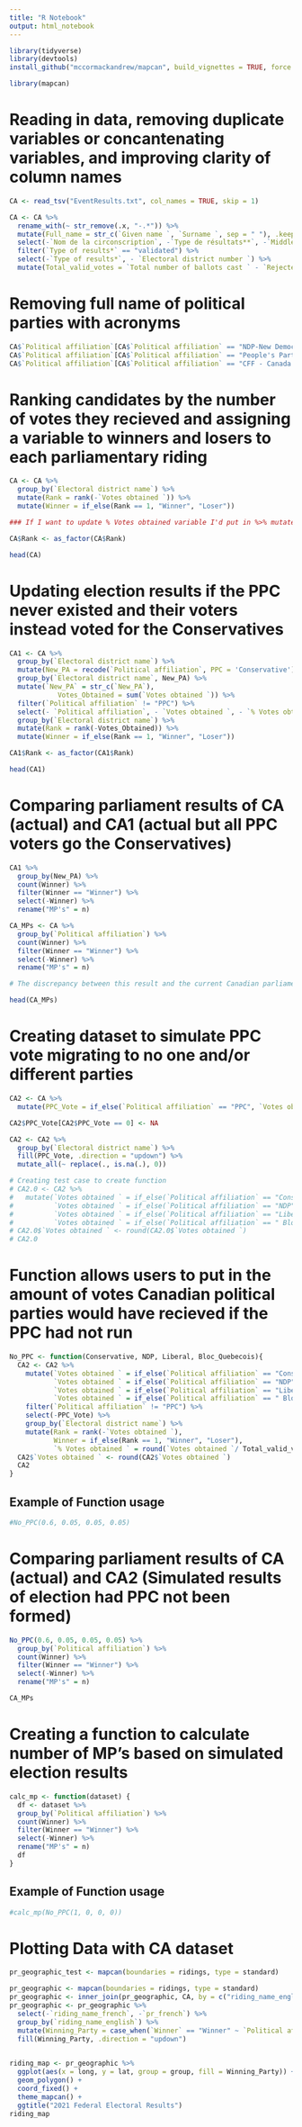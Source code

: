```yaml
---
title: "R Notebook"
output: html_notebook
---
```


```r
library(tidyverse)
library(devtools)
install_github("mccormackandrew/mapcan", build_vignettes = TRUE, force = TRUE)
```
```r
library(mapcan)
```


# Reading in data, removing duplicate variables or concantenating variables, and improving clarity of column names

```r
CA <- read_tsv("EventResults.txt", col_names = TRUE, skip = 1)  

CA <- CA %>% 
  rename_with(~ str_remove(.x, "-.*")) %>% 
  mutate(Full_name = str_c(`Given name `, `Surname `, sep = " "), .keep = "unused") %>% 
  select(-`Nom de la circonscription`, -`Type de résultats**`, -`Middle name(s) `, -`Appartenance politique`) %>% 
  filter(`Type of results*` == "validated") %>%  
  select(-`Type of results*`, - `Electoral district number `) %>% 
  mutate(Total_valid_votes = `Total number of ballots cast ` - `Rejected ballots `, .keep = "unused")
```


# Removing full name of political parties with acronyms

```r
CA$`Political affiliation`[CA$`Political affiliation` == "NDP-New Democratic Party"] <- "NDP"
CA$`Political affiliation`[CA$`Political affiliation` == "People's Party - PPC"] <- "PPC"
CA$`Political affiliation`[CA$`Political affiliation` == "CFF - Canada's Fourth Front"] <- "CFF"
```


# Ranking candidates by the number of votes they recieved and assigning a variable to winners and losers to each parliamentary riding

```r
CA <- CA %>% 
  group_by(`Electoral district name`) %>% 
  mutate(Rank = rank(-`Votes obtained `)) %>% 
  mutate(Winner = if_else(Rank == 1, "Winner", "Loser")) 

### If I want to update % Votes obtained variable I'd put in %>% mutate(`% Votes obtained ` = (`Votes obtained `/Total_valid_votes)*100)

CA$Rank <- as_factor(CA$Rank)

head(CA)
```

# Updating election results if the PPC never existed and their voters instead voted for the Conservatives

```r
CA1 <- CA %>%
  group_by(`Electoral district name`) %>% 
  mutate(New_PA = recode(`Political affiliation`, PPC = 'Conservative')) %>% 
  group_by(`Electoral district name`, New_PA) %>% 
  mutate(`New_PA` = str_c(`New_PA`),
            Votes_Obtained = sum(`Votes obtained `)) %>% 
  filter(`Political affiliation` != "PPC") %>% 
  select(- `Political affiliation`, - `Votes obtained `, - `% Votes obtained `, -`Total_valid_votes`) %>% 
  group_by(`Electoral district name`) %>% 
  mutate(Rank = rank(-Votes_Obtained)) %>%
  mutate(Winner = if_else(Rank == 1, "Winner", "Loser")) 

CA1$Rank <- as_factor(CA1$Rank)

head(CA1)
```


# Comparing parliament results of CA (actual) and CA1 (actual but all PPC voters go the Conservatives)


```r
CA1 %>% 
  group_by(New_PA) %>% 
  count(Winner) %>% 
  filter(Winner == "Winner") %>% 
  select(-Winner) %>% 
  rename("MP's" = n)
```

```r
CA_MPs <- CA %>% 
  group_by(`Political affiliation`) %>% 
  count(Winner) %>% 
  filter(Winner == "Winner") %>% 
  select(-Winner) %>% 
  rename("MP's" = n) 

# The discrepancy between this result and the current Canadian parliament is due to two recounts. Both effect the votes obtained slightly (about a few hundred votes total going either way). One recount at Châteauguay—Lacolle flipped the election result, causing the Liberal candidate to beat the Bloc Quebecois candidate, the first time such a thing has happened since 2008. This is why the Liberals have 160 MPs and the BQ 32 MPs in Canada's parliament. For the purposes of consistency, I will stick with the validated results for all ridings instead of including the judicially recount results for the two ridings that requested them.

head(CA_MPs)
```

# Creating dataset to simulate PPC vote migrating to no one and/or different parties

```r
CA2 <- CA %>%  
  mutate(PPC_Vote = if_else(`Political affiliation` == "PPC", `Votes obtained `, 0))

CA2$PPC_Vote[CA2$PPC_Vote == 0] <- NA  

CA2 <- CA2 %>% 
  group_by(`Electoral district name`) %>% 
  fill(PPC_Vote, .direction = "updown") %>% 
  mutate_all(~ replace(., is.na(.), 0))

```


```r
# Creating test case to create function
# CA2.0 <- CA2 %>% 
#   mutate(`Votes obtained ` = if_else(`Political affiliation` == "Conservative", `Votes obtained ` + 0.5 * PPC_Vote, `Votes obtained `),
#          `Votes obtained ` = if_else(`Political affiliation` == "NDP", `Votes obtained ` + 0.05 * PPC_Vote, `Votes obtained `),
#          `Votes obtained ` = if_else(`Political affiliation` == "Liberal", `Votes obtained ` + 0.05 * PPC_Vote, `Votes obtained `),
#          `Votes obtained ` = if_else(`Political affiliation` == "	Bloc Québécois", `Votes obtained ` + 0.05 * PPC_Vote, `Votes obtained `)) 
# CA2.0$`Votes obtained ` <- round(CA2.0$`Votes obtained `)
# CA2.0  
```

# Function allows users to put in the amount of votes Canadian political parties would have recieved if the PPC had not run

```r
No_PPC <- function(Conservative, NDP, Liberal, Bloc_Quebecois){
  CA2 <- CA2 %>% 
    mutate(`Votes obtained ` = if_else(`Political affiliation` == "Conservative", `Votes obtained ` + Conservative * PPC_Vote, `Votes obtained `),
           `Votes obtained ` = if_else(`Political affiliation` == "NDP", `Votes obtained ` + NDP * PPC_Vote, `Votes obtained `),
           `Votes obtained ` = if_else(`Political affiliation` == "Liberal", `Votes obtained ` + Liberal * PPC_Vote, `Votes obtained `),
           `Votes obtained ` = if_else(`Political affiliation` == "	Bloc Québécois", `Votes obtained ` + Bloc_Quebecois * PPC_Vote, `Votes obtained `)) %>% 
    filter(`Political affiliation` != "PPC") %>% 
    select(-PPC_Vote) %>% 
    group_by(`Electoral district name`) %>% 
    mutate(Rank = rank(-`Votes obtained `),
           Winner = if_else(Rank == 1, "Winner", "Loser"),
           `% Votes obtained ` = round(`Votes obtained `/ Total_valid_votes * 100, digits = 2))
  CA2$`Votes obtained ` <- round(CA2$`Votes obtained `)
  CA2
}
```

## Example of Function usage

```r
#No_PPC(0.6, 0.05, 0.05, 0.05)
```


# Comparing parliament results of CA (actual) and CA2 (Simulated results of election had PPC not been formed)


```r
No_PPC(0.6, 0.05, 0.05, 0.05) %>% 
  group_by(`Political affiliation`) %>% 
  count(Winner) %>% 
  filter(Winner == "Winner") %>% 
  select(-Winner) %>% 
  rename("MP's" = n)
```

```r
CA_MPs
```

# Creating a function to calculate number of MP's based on simulated election results

```r
calc_mp <- function(dataset) {
  df <- dataset %>% 
  group_by(`Political affiliation`) %>% 
  count(Winner) %>% 
  filter(Winner == "Winner") %>% 
  select(-Winner) %>% 
  rename("MP's" = n)
  df
}
```


## Example of Function usage


```r
#calc_mp(No_PPC(1, 0, 0, 0))
```


# Plotting Data with CA dataset

```r
pr_geographic_test <- mapcan(boundaries = ridings, type = standard)

```


```r
pr_geographic <- mapcan(boundaries = ridings, type = standard)
pr_geographic <- inner_join(pr_geographic, CA, by = c("riding_name_english" = "Electoral district name")) 
pr_geographic <- pr_geographic %>% 
  select(-`riding_name_french`, -`pr_french`) %>% 
  group_by(`riding_name_english`) %>% 
  mutate(Winning_Party = case_when(`Winner` == "Winner" ~ `Political affiliation`)) %>% 
  fill(Winning_Party, .direction = "updown")
  
```

```r
riding_map <- pr_geographic %>%
  ggplot(aes(x = long, y = lat, group = group, fill = Winning_Party)) +
  geom_polygon() +
  coord_fixed() +
  theme_mapcan() +
  ggtitle("2021 Federal Electoral Results")
riding_map
```





